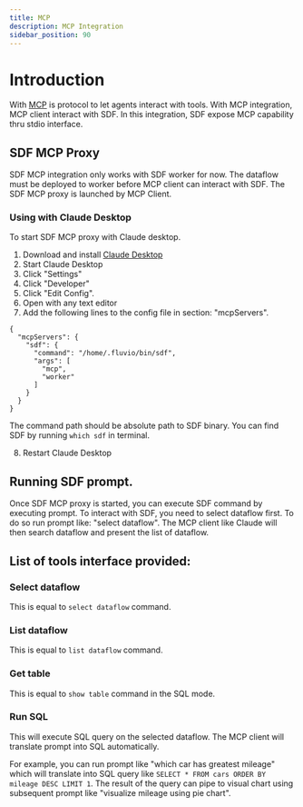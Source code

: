 ```yaml
---
title: MCP
description: MCP Integration
sidebar_position: 90
---
```


# Introduction

With [MCP](https://modelcontextprotocol.io/introduction) is protocol to let agents interact with tools.  With MCP integration, MCP client interact with SDF.   In this integration, SDF expose MCP capability thru stdio interface.

## SDF MCP Proxy

SDF MCP integration only works with SDF worker for now.  The dataflow must be deployed to worker before MCP client can interact with SDF.  The SDF MCP proxy is launched by MCP Client.

### Using with Claude Desktop

To start SDF MCP proxy with Claude desktop.  

1. Download and install [Claude Desktop](https://claude.ai/download) 
2. Start Claude Desktop
3. Click "Settings"
4. Click "Developer"
5. Click "Edit Config". 
6. Open with any text editor
7. Add the following lines to the config file in section: "mcpServers".

```
{
  "mcpServers": {
    "sdf": {
      "command": "/home/.fluvio/bin/sdf",
      "args": [
        "mcp",
        "worker"
      ]
    }
  }
}

```
The command path should be absolute path to SDF binary.  You can find SDF by running `which sdf` in terminal.


8. Restart Claude Desktop


## Running SDF prompt.

Once SDF MCP proxy is started, you can execute SDF command by executing prompt.  To interact with SDF, you need to select dataflow first.  To do so run prompt like: "select dataflow".  The MCP client like Claude will then search dataflow and present the list of dataflow.

## List of tools interface provided:

### Select dataflow

This is equal to `select dataflow` command.

### List dataflow 

This is equal to `list dataflow` command.

### Get table 

This is equal to `show table` command in the SQL mode.

### Run SQL 

This will execute SQL query on the selected dataflow.  The MCP client will translate prompt into SQL automatically.

For example, you can run prompt like "which car has greatest mileage" which will translate into SQL query like `SELECT * FROM cars ORDER BY mileage DESC LIMIT 1`.  The result of the query can pipe to visual chart using subsequent prompt like "visualize mileage using pie chart".
